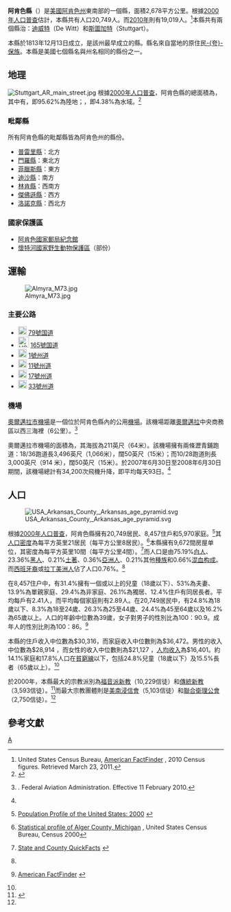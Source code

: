 {{coord |34|16|27|N|91|23|02|W|display=title}}
{{Infobox U.S. County|
 county  = 阿肯色縣 |
 state = 阿肯色州 |
 en county  = Arkansas County |
 en state = Arkansas |
 seal =  |
 map = Map of Arkansas highlighting Arkansas County.svg|
 map size = 225 |
 founded = 1813年12月13日|
 seat = [[斯圖加特_(阿肯色州)|斯圖加特]]（北區）<br />[[迪威特_(阿肯色州)|迪威特]]（南區）|
 area            = {{convert|1,033.79 |sqmi|km2}}|
 area land       = {{convert|988.49 |sqmi}} |
 area water      ={{convert|45.30|sqmi}} |
 area percentage = 4.38% |
 census yr = 2010|
 pop = 19,019 |
 density= 7.4 |
 web = 
}}
'''阿肯色縣'''（{{lang en|'''Arkansas County'''}}）是[[美國|美國]][[阿肯色州|阿肯色州]]東南部的一個縣，面積2,678平方公里。根據[[美國2000年人口普查|2000年人口普查]]估計，本縣共有人口20,749人。而[[美國2010年人口普查|2010年]]則有19,019人。<ref>United States Census Bureau, [http://factfinder2.census.gov/main.html American FactFinder] {{Wayback|url=http://factfinder2.census.gov/main.html |date=20120506064715 }}, 2010 Census figures. Retrieved March 23, 2011.</ref>本縣共有兩個縣治：[[迪威特_(阿肯色州)|迪威特]]（De Witt）和[[斯圖加特_(阿肯色州)|斯圖加特]]（Stuttgart）。{{GR|6}}

本縣於1813年12月13日成立，是該州最早成立的縣。縣名來自當地的原住民[[夸保族|-{夸}-保族]]。{{GR|3}}本縣是美國七個縣名與州名相同的縣份之一。

==地理==
[[File:Stuttgart_AR_main_street.jpg|thumb]]
根據[[2000年美国人口普查|2000年人口普查]]，阿肯色縣的總面積為{{convert|1033.79|sqmi}}，其中有{{convert|988.49|sqmi}}，即95.62%為陸地；{{convert|45.30|sqmi}}，即4.38%為水域。<ref>{{cite web
  |url=http://www.census.gov/tiger/tms/gazetteer/county2k.txt
  |title=Census 2000 U.S. Gazetteer Files: Counties
  |publisher=United States Census
  |accessdate=2011-02-13
  |archive-url=https://www.webcitation.org/68EB8WXmf?url=http://www.census.gov/tiger/tms/gazetteer/county2k.txt
  |archive-date=2012-06-06
  |dead-url=yes
  }}</ref>

===毗鄰縣===
所有阿肯色縣的毗鄰縣皆為阿肯色州的縣份。
* [[普雷里縣_(阿肯色州)|普雷里縣]]：北方
* [[門羅縣_(阿肯色州)|門羅縣]]：東北方
* [[菲臘斯縣_(阿肯色州)|菲臘斯縣]]：東方
* [[迪沙縣_(阿肯色州)|迪沙縣]]：南方
* [[林肯縣_(阿肯色州)|林肯縣]]：西南方
* [[傑佛遜縣_(阿肯色州)|傑佛遜縣]]：西方
* [[洛諾克縣_(阿肯色州)|洛諾克縣]]：西北方

===國家保護區===
* [[阿肯色國家郵局紀念館|阿肯色國家郵局紀念館]]
* [[懷特河國家野生動物保護區|懷特河國家野生動物保護區]]（部份）

==運輸==
[[File:Almyra_M73.jpg|thumb]]
===主要公路===
* [[Image:US_79.svg|20px]] [[79号美国国道|79號国道]]
* [[Image:US_165.svg|25px]] [[165号美国国道|165號国道]]
* [[Image:Arkansas_1.svg|20px]] [[1号阿肯色州州道|1號州道]]
* [[Image:Arkansas_11.svg|20px]] [[11号阿肯色州州道|11號州道]]
* [[Image:Arkansas_17.svg|20px]] [[17号阿肯色州州道|17號州道]]
* [[Image:Arkansas_33.svg|20px]] [[33号阿肯色州州道|33號州道]]

===機場===
[[奧爾邁拉市機場|奧爾邁拉市機場]]是一個位於阿肯色縣內的公用[[機場|機場]]。該機場距離[[奧爾邁拉_(阿肯色州)|奧爾邁拉]]中央商務區以西三海裡（6公里）。<ref name="FAA">{{FAA-airport|ID=M73|use=PU|own=PU|site=00860.*A}}. Federal Aviation Administration. Effective 11 February 2010.</ref>

奧爾邁拉市機場的面積為{{convert|640|acre|ha}}，其海拔為211英尺（64米）。該機場擁有兩條瀝青鋪跑道：18/36跑道長3,496英尺（1,066米），闊50英尺（15米）；而10/28跑道則長3,000英尺（914 米），闊50英尺（15米）。於2007年6月30日至2008年6月30日期間，該機場總計有34,200次飛機升降，即平均每天93日。<ref name="FAA"/>

==人口==
{{USCensusPop
|1830= 1426
|1840= 1346
|1850= 3245
|1860= 8844
|1870= 8268
|1880= 8038
|1890= 11432
|1900= 12973
|1910= 16103
|1920= 21483
|1930= 22300
|1940= 24437
|1950= 23665
|1960= 23355
|1970= 23347
|1980= 24175
|1990= 21653
|2000= 20749
|2010= 19019
|estyear=2012
|estimate=18892
| footnote=<ref>{{cite web|url=http://www.census.gov/population/www/censusdata/cencounts/files/ca190090.txt|title=1900-1990 census data|publisher=United States Census Bureau|accessdate=2013-05-06|archive-date=2013-06-18|archive-url=https://web.archive.org/web/20130618102118/http://www.census.gov/population/www/censusdata/cencounts/files/ca190090.txt|dead-url=no}}</ref><ref>{{cite web |url=http://factfinder2.census.gov |title=American FactFinder |publisher=Factfinder2.census.gov |date= |accessdate=2013-02-16 |archive-date=2013-09-11 |archive-url=https://web.archive.org/web/20130911234518/http://factfinder2.census.gov/ |dead-url=no }}</ref><ref>{{cite web |url=http://mapserver.lib.virginia.edu/ |title=University of Virginia Library |publisher=Mapserver.lib.virginia.edu |date= |accessdate=2013-02-16 |archive-date=2012-08-11 |archive-url=https://web.archive.org/web/20120811110448/http://mapserver.lib.virginia.edu/ |dead-url=yes }}</ref>
|}}

[[Image:USA_Arkansas_County,_Arkansas_age_pyramid.svg|thumb]]

根據[[2000年美國人口普查|2000年人口普查]]{{GR|2}}，阿肯色縣擁有20,749居民、8,457住戶和5,970家庭。<ref>{{en}}[http://www.census.gov/population/www/pop-profile/profile2000.html Population Profile of the United States: 2000] {{Wayback|url=http://www.census.gov/population/www/pop-profile/profile2000.html |date=20040113065424 }}</ref>其[[人口密度|人口密度]]為每平方英里21居民（每平方公里8居民）。<ref>[http://censtats.census.gov/data/MI/05026003.pdf Statistical profile of Alger County, Michigan] {{webarchive|url=https://web.archive.org/web/20120407012422/http://censtats.census.gov/data/MI/05026003.pdf |date=2012-04-07 }}, United States Census Bureau, Census 2000</ref>本縣擁有9,672間房屋单位，其密度為每平方英里10間（每平方公里4間）。<ref name="#1">{{en}}[http://quickfacts.census.gov/qfd/ State and County QuickFacts] {{Wayback|url=http://quickfacts.census.gov/qfd/ |date=20040401125638 }}</ref>而人口是由75.19%[[歐裔美國人|白人]]、23.36%[[非裔美國人|黑人]]、0.21%[[美國土著|土著]]、0.36%[[亞裔美國人|亞洲人]]、0.21%其他[[種族|種族]]和0.66%[[混血|混血]][[种族构成|构成]]。而[[西班牙裔美国人|西班牙裔]]或[[拉丁美洲人|拉丁美洲人]]佔了人口0.76%。<ref name="#1"/>

在8,457住户中，有31.4%擁有一個或以上的兒童（18歲以下）、53%為夫妻、13.9%為單親家庭、29.4%為非家庭、26.1%為獨居、12.4%住戶有同居長者。平均每戶有2.41人，而平均每個家庭則有2.89人。在20,749居民中，有24.8%為18歲以下、8.3%為18至24歲、26.3%為25至44歲、24.4%為45至64歲以及16.2%為65歲以上。人口的年齡中位數為39歲，女子對男子的性別比為100：90.9。成年人的性別比則為100：86。<ref name="Census">{{en}}[http://factfinder.census.gov/ American FactFinder] {{Webarchive|url=https://archive.today/20200212063637/http://factfinder.census.gov/ |date=2020-02-12 }}</ref>

本縣的住戶收入中位數為$30,316，而家庭收入中位數則為$36,472。男性的收入中位數為$28,914 ，而女性的收入中位數則為$21,127 ，[[人均收入|人均收入]]為$16,401。約14.1%家庭和17.8%人口在[[貧窮線|貧窮線]]以下，包括24.8%兒童（18歲以下）及15.5%長者（65歲以上）。<ref name="Census"/>

於2000年，本縣最大的宗教派別為[[福音神學|福音派新教]]（10,229信徒）和[[傳統新教|傳統新教]]（3,593信徒）。<ref name="thearda">{{cite web |url=http://www.thearda.com/mapsReports/reports/counties/05001_2000_Adherents.asp|title=County Membership Reports |accessdate=2011-08-22 |format= |work= thearda.com }}</ref>而最大宗教團體則是[[美南浸信會|美南浸信會]]（5,103信徒）和[[聯合衛理公會|聯合衛理公會]]（2,750信徒）。<ref name="thearda"/>

==參考文獻==
{{reflist|2}}

{{阿肯色縣 (阿肯色州)}}
{{Arkansas}}

[[Category:阿肯色州行政区划|A]]